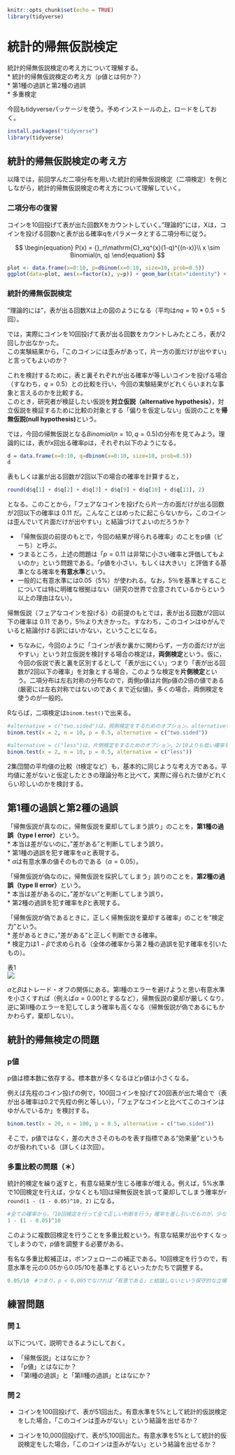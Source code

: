 

```r
knitr::opts_chunk$set(echo = TRUE)
library(tidyverse)

```

# 統計的帰無仮説検定

統計的帰無仮説検定の考え方について理解する。  
* 統計的帰無仮説検定の考え方（p値とは何か？）  
* 第1種の過誤と第2種の過誤  
* 多重検定  
  
今回もtidyverseパッケージを使う。予めインストールの上，ロードをしておく。

```r
install.packages("tidyverse")
library(tidyverse)
```

## 統計的帰無仮説検定の考え方

以降では，前回学んだ二項分布を用いた統計的帰無仮説検定（二項検定）を例としながら，統計的帰無仮説検定の考え方について理解していく。

### 二項分布の復習

コインを10回投げて表が出た回数Xをカウントしていく。”理論的”には，Xは，コインを投げる回数nと表が出る確率qをパラメータとする二項分布に従う。

$$
\begin{equation}
  P(x) = {}_n\mathrm{C}_xq^{x}(1-q)^{(n-x)}\\
  x \sim Binomial(n, q)
\end{equation}
$$

```r

plot <- data.frame(x=0:10, p=dbinom(x=0:10, size=10, prob=0.5))
ggplot(data=plot, aes(x=factor(x), y=p)) + geom_bar(stat="identity") + ylab("P(x)") + xlab("x")
```



### 統計的帰無仮説検定

”理論的には”，表が出る回数Xは上の図のようになる（平均は$nq = 10*0.5$ = 5回）。  
  
では，実際にコインを10回投げて表が出る回数をカウントしみたところ，表が2回しか出なかった。  
この実験結果から，「このコインには歪みがあって，片一方の面だけが出やすい」と言ってもよいのか？  
  
これを検討するために，表と裏それぞれが出る確率が等しいコインを投げる場合（すなわち，$q=0.5$）との比較を行い，今回の実験結果がどれくらいまれな事象と言えるのかを比較する。  
このとき，研究者が検証したい仮説を**対立仮説（alternative hypothesis）**，対立仮説を検証するために比較の対象とする「偏りを仮定しない」仮説のことを**帰無仮説(null hypothesis)**という。  


では，今回の帰無仮説となる$Binomial(n=10, q=0.5)$の分布を見てみよう。理論的には，表がx回出る確率pは，それぞれ以下のようになる。

```r
d = data.frame(x=0:10, q=dbinom(x=0:10, size=10, prob=0.5))
d
```

表もしくは裏が出る回数が2回以下の場合の確率を計算すると，

```r
round(d$q[1] + d$q[2] + d$q[3] + d$q[9] + d$q[10] + d$q[11], 2)
```

となる。このことから，「フェアなコインを投げたら片一方の面だけが出る回数が2回以下の確率は 0.11 だ。こんなことはめったに起こらないから，このコインは歪んでいて片面だけが出やすい」と結論づけてよいのだろうか？  
  
* 「帰無仮説の前提のもとで，今回の結果が得られる確率」のことをp値（ピーち）と呼ぶ。
* つまるところ，上述の問題は「$p = 0.11$ は非常に小さい確率と評価してもよいのか」という問題である。「p値を小さい，もしくは大きい」と評価する基準となる確率を**有意水準**という。
* 一般的に有意水準には0.05（5%）が使われる。なお，5％を基準とすることについては特に明確な根拠はない（研究の世界で合意されているからという以上の理由はない）。  
  
  
帰無仮説（フェアなコインを投げる）の前提のもとでは，表が出る回数が2回以下の確率は 0.11  であり，5％より大きかった。すなわち，このコインはゆがんでいると結論付ける訳にはいかない，ということになる。
  
  
* ちなみに，今回のように「コインが表か裏かに関わらず，一方の面だけが出やすい」という対立仮説を検討する場合の検定は，**両側検定**という。仮に，今回の仮説で表と裏を区別するとして「表が出にくい」つまり「表が出る回数が2回以下の確率」を対象とする場合，このような検定を**片側検定**という。二項分布は左右対称の分布なので，両側p値は片側p値の2倍の値である(厳密には左右対称ではないのであくまで近似値)。多くの場合，両側検定を使うのが一般的。  
  
  
Rならば，二項検定は`binom.test()`で出来る。

```r

#alternative = c("two.sided")は，両側検定をするためのオプション。alternativeを指定しなければ，出てくる結果はデフォルトで両側検定になる。
binom.test(x = 2, n = 10, p = 0.5, alternative = c("two.sided"))

#alternative = c("less")は，片側検定をするためのオプション。2/10よりも低い確率を求めよということ。
binom.test(x = 2, n = 10, p = 0.5, alternative = c("less"))


```


2集団間の平均値の比較（t検定など）も，基本的に同じような考え方である。平均値に差がないと仮定したときの理論分布と比べて，実際に得られた値がどれくらい珍しいのかを検討する。

## 第1種の過誤と第2種の過誤

「帰無仮説が真なのに，帰無仮説を棄却してしまう誤り」のことを，**第1種の過誤（type Ⅰ error）**という。  
* 本当は差がないのに，”差がある”と判断してしまう誤り。  
* 第1種の過誤を犯す確率を$\alpha$と表現する。  
* $\alpha$は有意水準の値そのものである（$\alpha=0.05$）。  
    
「帰無仮説が偽なのに，帰無仮説を採択してしまう」誤りのことを，**第2種の過誤（type Ⅱ error）**という。  
* 本当は差があるのに，”差がない”と判断してしまう誤り。  
* 第2種の過誤を犯す確率を$\beta$と表現する。    

「帰無仮説が偽であるときに，正しく帰無仮説を棄却する確率」のことを”検定力”という。  
* 差があるときに，”差がある”と正しく判断できる確率。  
* 検定力は$1 - \beta$で求められる（全体の確率から第２種の過誤を犯す確率を引いたもの）。  

表1    
![](05_table01.png)  


$\alpha$と$\beta$はトレード・オフの関係にある。第Ⅰ種のエラーを避けようと思い有意水準を小さくすれば（例えば$\alpha=0.001$とするなど），帰無仮説の棄却が厳しくなり，逆に第Ⅱ種のエラーを犯してしまう確率も高くなる（帰無仮説が偽であるにもかかわらず，棄却しない）。


## 統計的帰無検定の問題

### p値

p値は標本数に依存する。標本数が多くなるほどp値は小さくなる。  
  
例えば先程のコイン投げの例で，100回コインを投げて20回表が出た場合で（表が出る確率は0.2で先程の例と等しい），「フェアなコインと比べてこのコインはゆがんでいるか」を検討する。

```r

binom.test(x = 20, n = 100, p = 0.5, alternative = c("two.sided"))

```

そこで，p値ではなく，差の大きさそのものを表す指標である”効果量”というものが扱われている（詳しくは次回）。

### 多重比較の問題（＊）

統計的検定を繰り返すと，有意な結果が生じる確率が増える。例えば，5%水準で10回検定を行えば，少なくとも1回は帰無仮説を誤って棄却してしまう確率が`r round(1 - (1 - 0.05)^10, 2)`  になる。

```r

#全ての確率から，「10回検定を行って全て正しい判断を行う」確率を差し引いたものが，少なくとも1回は誤った判断をしてしまう確率
1 - (1 - 0.05)^10

```

このように複数回検定を行うことを多重比較という。有意な結果が出やすくなってしまうので，p値を調整する必要がある。  
  
有名な多重比較補正は，ボンフェローニの補正である。10回検定を行うので，有意水準を元の0.05から0.05/10を基準とするといったかたちで調整する。

```r

0.05/10　#つまり，p < 0.005でなければ「有意である」と結論しないという保守的な立場を取る

```




## 練習問題{-}  


### 問１{-}

以下について，説明できるようにしておく。

* 「帰無仮説」とはなにか？
* 「p値」とはなにか？
* 「第Ⅰ種の過誤」と「第Ⅱ種の過誤」とはなにか？

### 問２{-}

* コインを100回投げて、表が51回出た。有意水準を5%として統計的仮説検定をした場合，「このコインは歪みがない」という結論を出せるか？

* コインを10,000回投げて、表が5,100回出た。有意水準を5%として統計的仮説検定をした場合，「このコインは歪みがない」という結論を出せるか？
